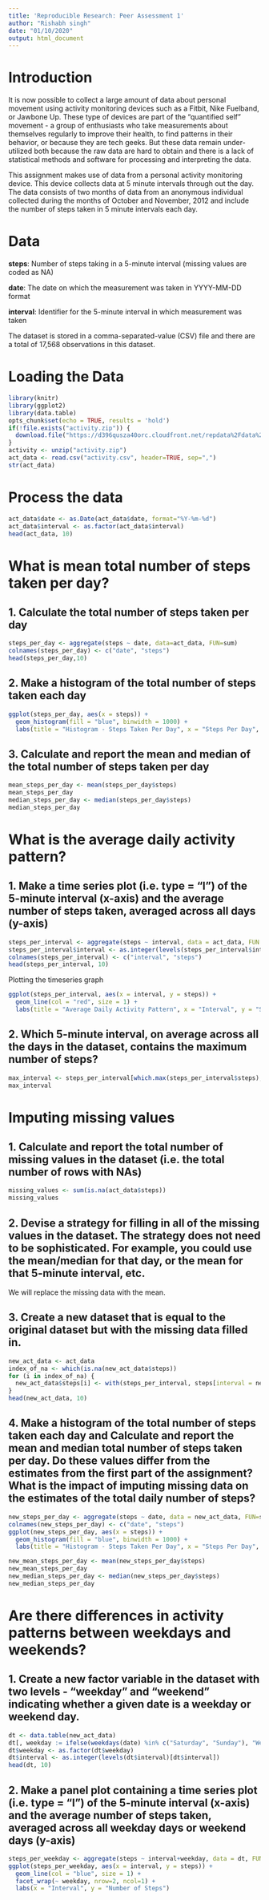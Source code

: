 ---
title: 'Reproducible Research: Peer Assessment 1'
author: "Rishabh singh"
date: "01/10/2020"
output: html_document
---
# Introduction

It is now possible to collect a large amount of data about personal movement using activity monitoring devices such as a Fitbit, Nike Fuelband, or Jawbone Up. These type of devices are part of the “quantified self” movement - a group of enthusiasts who take measurements about themselves regularly to improve their health, to find patterns in their behavior, or because they are tech geeks. But these data remain under-utilized both because the raw data are hard to obtain and there is a lack of statistical methods and software for processing and interpreting the data.

This assignment makes use of data from a personal activity monitoring device. This device collects data at 5 minute intervals through out the day. The data consists of two months of data from an anonymous individual collected during the months of October and November, 2012 and include the number of steps taken in 5 minute intervals each day.

# Data

**steps**: Number of steps taking in a 5-minute interval (missing values are coded as NA)

**date**: The date on which the measurement was taken in YYYY-MM-DD format

**interval**: Identifier for the 5-minute interval in which measurement was taken

The dataset is stored in a comma-separated-value (CSV) file and there are a total of 17,568 observations in this dataset.

# Loading the Data

```{r}
library(knitr)
library(ggplot2)
library(data.table)
opts_chunk$set(echo = TRUE, results = 'hold')
if(!file.exists("activity.zip")) {
  download.file("https://d396qusza40orc.cloudfront.net/repdata%2Fdata%2Factivity.zip",destfile = "activity.zip", method = "curl")
}
activity <- unzip("activity.zip")
act_data <- read.csv("activity.csv", header=TRUE, sep=",")
str(act_data)
```

# Process the data

```{r}
act_data$date <- as.Date(act_data$date, format="%Y-%m-%d")
act_data$interval <- as.factor(act_data$interval)
head(act_data, 10)
```

# What is mean total number of steps taken per day?

## 1. Calculate the total number of steps taken per day

```{r}
steps_per_day <- aggregate(steps ~ date, data=act_data, FUN=sum)
colnames(steps_per_day) <- c("date", "steps")
head(steps_per_day,10)
```

## 2. Make a histogram of the total number of steps taken each day

```{r}
ggplot(steps_per_day, aes(x = steps)) + 
  geom_histogram(fill = "blue", binwidth = 1000) + 
  labs(title = "Histogram - Steps Taken Per Day", x = "Steps Per Day", y = "Frequency")
```

## 3. Calculate and report the mean and median of the total number of steps taken per day

```{r}
mean_steps_per_day <- mean(steps_per_day$steps)
mean_steps_per_day
median_steps_per_day <- median(steps_per_day$steps)
median_steps_per_day
```

# What is the average daily activity pattern?

## 1. Make a time series plot (i.e. type = “l”) of the 5-minute interval (x-axis) and the average number of steps taken, averaged across all days (y-axis)

```{r}
steps_per_interval <- aggregate(steps ~ interval, data = act_data, FUN = mean, na.rm = TRUE)
steps_per_interval$interval <- as.integer(levels(steps_per_interval$interval)[steps_per_interval$interval])
colnames(steps_per_interval) <- c("interval", "steps")
head(steps_per_interval, 10)
```
Plotting the timeseries graph
```{r}
ggplot(steps_per_interval, aes(x = interval, y = steps)) + 
  geom_line(col = "red", size = 1) + 
  labs(title = "Average Daily Activity Pattern", x = "Interval", y = "Steps")
```

## 2. Which 5-minute interval, on average across all the days in the dataset, contains the maximum number of steps?

```{r}
max_interval <- steps_per_interval[which.max(steps_per_interval$steps),]
max_interval
```

# Imputing missing values

## 1. Calculate and report the total number of missing values in the dataset (i.e. the total number of rows with NAs)

```{r}
missing_values <- sum(is.na(act_data$steps))
missing_values
```

## 2. Devise a strategy for filling in all of the missing values in the dataset. The strategy does not need to be sophisticated. For example, you could use the mean/median for that day, or the mean for that 5-minute interval, etc.

We will replace the missing data with the mean.

## 3. Create a new dataset that is equal to the original dataset but with the missing data filled in.

```{r}
new_act_data <- act_data
index_of_na <- which(is.na(new_act_data$steps))
for (i in index_of_na) {
  new_act_data$steps[i] <- with(steps_per_interval, steps[interval = new_act_data$interval[i]])
}
head(new_act_data, 10)
```

## 4. Make a histogram of the total number of steps taken each day and Calculate and report the mean and median total number of steps taken per day. Do these values differ from the estimates from the first part of the assignment? What is the impact of imputing missing data on the estimates of the total daily number of steps?

```{r}
new_steps_per_day <- aggregate(steps ~ date, data = new_act_data, FUN=sum)
colnames(new_steps_per_day) <- c("date", "steps")
ggplot(new_steps_per_day, aes(x = steps)) + 
  geom_histogram(fill = "blue", binwidth = 1000) + 
  labs(title = "Histogram - Steps Taken Per Day", x = "Steps Per Day", y = "Frequency")

new_mean_steps_per_day <- mean(new_steps_per_day$steps)
new_mean_steps_per_day
new_median_steps_per_day <- median(new_steps_per_day$steps)
new_median_steps_per_day
```

# Are there differences in activity patterns between weekdays and weekends?

## 1. Create a new factor variable in the dataset with two levels - “weekday” and “weekend” indicating whether a given date is a weekday or weekend day.

```{r}
dt <- data.table(new_act_data)
dt[, weekday := ifelse(weekdays(date) %in% c("Saturday", "Sunday"), "Weekend", "Weekday")]
dt$weekday <- as.factor(dt$weekday)
dt$interval <- as.integer(levels(dt$interval)[dt$interval])
head(dt, 10)
```

## 2. Make a panel plot containing a time series plot (i.e. type = “l”) of the 5-minute interval (x-axis) and the average number of steps taken, averaged across all weekday days or weekend days (y-axis)

```{r}
steps_per_weekday <- aggregate(steps ~ interval+weekday, data = dt, FUN = mean)
ggplot(steps_per_weekday, aes(x = interval, y = steps)) + 
  geom_line(col = "blue", size = 1) + 
  facet_wrap(~ weekday, nrow=2, ncol=1) + 
  labs(x = "Interval", y = "Number of Steps")
```
